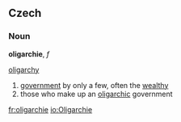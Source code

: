 ==Czech==

===Noun===
'''oligarchie''', ''f''

[[oligarchy]]
# [[government]] by only a few, often the [[wealthy]]
# those who make up an [[oligarchic]] government

[[fr:oligarchie]]
[[io:Oligarchie]]